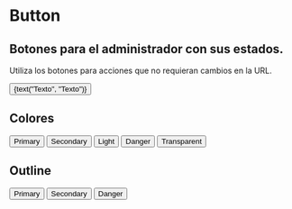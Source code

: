 
<Meta title="Atoms/Button" component={Button} />

# Button

## Botones para el administrador con sus estados.

Utiliza los botones para acciones que no requieran cambios en la URL.

<Preview>
  <Story name="standard" parameters={{ decorators: [withKnobs, withA11y] }}>
    <Button
      start="Facebook"
      end="LongArrowRight"
      color={select("Color", ["default", "secondary", "light"])}
      onClick={ action('onClick') }
    >
      {text("Texto", "Texto")}
    </Button>
  </Story>
</Preview>

<Props of={Button} />

## Colores

<Preview withToolbar>
  <Story name="clases">
    <div className="separate">
      <Button color="primary"> Primary </Button>
      <Button color="secondary"> Secondary </Button>
      <Button color="light"> Light </Button>
      <Button color="danger"> Danger </Button>
      <Button color="transparent"> Transparent </Button>
    </div>
  </Story>
</Preview>

## Outline

<Preview withToolbar>
  <Story name="outline">
    <div className="separate">
      <Button color="primary" outline={true}>Primary</Button>
      <Button color="secondary" outline={true}>Secondary</Button>
      <Button color="danger" outline={true}>Danger</Button>
    </div>
  </Story>
</Preview>